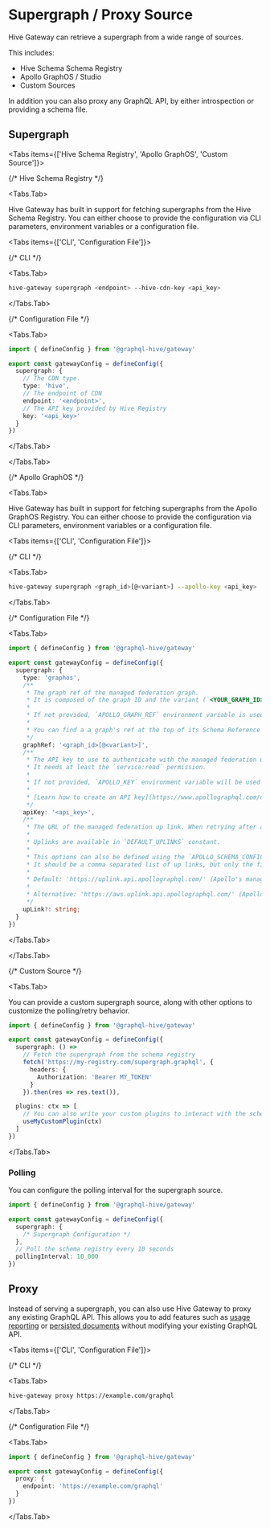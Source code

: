 
# Supergraph / Proxy Source

Hive Gateway can retrieve a supergraph from a wide range of sources.

This includes:

- Hive Schema Schema Registry
- Apollo GraphOS / Studio
- Custom Sources

In addition you can also proxy any GraphQL API, by either introspection or providing a schema file.

## Supergraph

<Tabs items={['Hive Schema Registry', 'Apollo GraphOS', 'Custom Source']}>

{/* Hive Schema Registry */}

<Tabs.Tab>

Hive Gateway has built in support for fetching supergraphs from the Hive Schema Registry. You can
either choose to provide the configuration via CLI parameters, environment variables or a
configuration file.

<Tabs items={['CLI', 'Configuration File']}>

{/* CLI */}

<Tabs.Tab>

```sh
hive-gateway supergraph <endpoint> --hive-cdn-key <api_key>
```

</Tabs.Tab>

{/* Configuration File */}

<Tabs.Tab>

```ts filename="gateway.config.ts"
import { defineConfig } from '@graphql-hive/gateway'

export const gatewayConfig = defineConfig({
  supergraph: {
    // The CDN type.
    type: 'hive',
    // The endpoint of CDN
    endpoint: '<endpoint>',
    // The API key provided by Hive Registry
    key: '<api_key>'
  }
})
```

</Tabs.Tab>

</Tabs>

</Tabs.Tab>

{/* Apollo GraphOS */}

<Tabs.Tab>

Hive Gateway has built in support for fetching supergraphs from the Apollo GraphOS Registry. You can
either choose to provide the configuration via CLI parameters, environment variables or a
configuration file.

<Tabs items={['CLI', 'Configuration File']}>

{/* CLI */}

<Tabs.Tab>

```sh
hive-gateway supergraph <graph_id>[@<variant>] --apollo-key <api_key>
```

</Tabs.Tab>

{/* Configuration File */}

<Tabs.Tab>

```ts filename="gateway.config.ts"
import { defineConfig } from '@graphql-hive/gateway'

export const gatewayConfig = defineConfig({
  supergraph: {
    type: 'graphos',
    /**
     * The graph ref of the managed federation graph.
     * It is composed of the graph ID and the variant (`<YOUR_GRAPH_ID>@<VARIANT>`).
     *
     * If not provided, `APOLLO_GRAPH_REF` environment variable is used.
     *
     * You can find a a graph's ref at the top of its Schema Reference page in Apollo Studio.
     */
    graphRef: '<graph_id>[@<variant>]',
    /**
     * The API key to use to authenticate with the managed federation up link.
     * It needs at least the `service:read` permission.
     *
     * If not provided, `APOLLO_KEY` environment variable will be used instead.
     *
     * [Learn how to create an API key](https://www.apollographql.com/docs/federation/v1/managed-federation/setup#4-connect-the-gateway-to-studio)
     */
    apiKey: '<api_key>',
    /**
     * The URL of the managed federation up link. When retrying after a failure, you should cycle through the default up links using this option.
     *
     * Uplinks are available in `DEFAULT_UPLINKS` constant.
     *
     * This options can also be defined using the `APOLLO_SCHEMA_CONFIG_DELIVERY_ENDPOINT` environment variable.
     * It should be a comma separated list of up links, but only the first one will be used.
     *
     * Default: 'https://uplink.api.apollographql.com/' (Apollo's managed federation up link on GCP)
     *
     * Alternative: 'https://aws.uplink.api.apollographql.com/' (Apollo's managed federation up link on AWS)
     */
    upLink?: string;
  }
})
```

</Tabs.Tab>

</Tabs>

</Tabs.Tab>

{/* Custom Source */}

<Tabs.Tab>

You can provide a custom supergraph source, along with other options to customize the polling/retry
behavior.

```ts filename="gateway.config.ts"
import { defineConfig } from '@graphql-hive/gateway'

export const gatewayConfig = defineConfig({
  supergraph: () =>
    // Fetch the supergraph from the schema registry
    fetch('https://my-registry.com/supergraph.graphql', {
      headers: {
        Authorization: 'Bearer MY_TOKEN'
      }
    }).then(res => res.text()),

  plugins: ctx => [
    // You can also write your custom plugins to interact with the schema registry
    useMyCustomPlugin(ctx)
  ]
})
```

</Tabs.Tab>

</Tabs>

### Polling

You can configure the polling interval for the supergraph source.

```ts filename="gateway.config.ts"
import { defineConfig } from '@graphql-hive/gateway'

export const gatewayConfig = defineConfig({
  supergraph: {
    /* Supergraph Configuration */
  },
  // Poll the schema registry every 10 seconds
  pollingInterval: 10_000
})
```

## Proxy

Instead of serving a supergraph, you can also use Hive Gateway to proxy any existing GraphQL API.
This allows you to add features such as [usage reporting](/docs/gateway/usage-reporting) or
[persisted documents](/docs/gateway/persisted-documents) without modifying your existing GraphQL
API.

<Tabs items={['CLI', 'Configuration File']}>

{/* CLI */}

<Tabs.Tab>

```sh filename="Proxy GraphQL API"
hive-gateway proxy https://example.com/graphql
```

</Tabs.Tab>

{/* Configuration File */}

<Tabs.Tab>

```ts filename="gateway.config.ts"
import { defineConfig } from '@graphql-hive/gateway'

export const gatewayConfig = defineConfig({
  proxy: {
    endpoint: 'https://example.com/graphql'
  }
})
```

</Tabs.Tab>

</Tabs>
